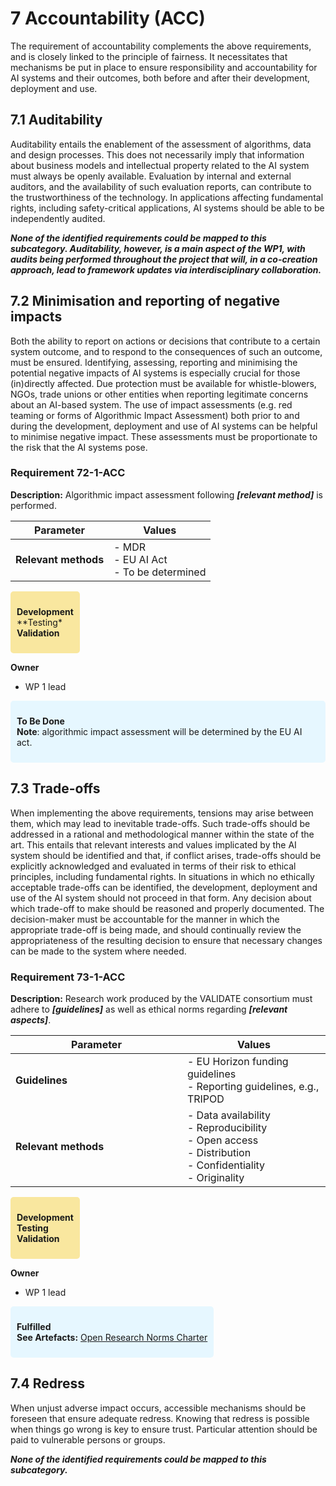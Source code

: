 # 7 Accountability (ACC)

The requirement of accountability complements the above requirements, and is closely linked to the principle of fairness. It necessitates that mechanisms be put in place to ensure responsibility and accountability for AI systems and their outcomes, both before and after their development, deployment and use.

## 7.1 Auditability

Auditability entails the enablement of the assessment of algorithms, data and design processes. This does not necessarily imply that information about business models and intellectual property related to the AI system must always be openly available. Evaluation by internal and external auditors, and the availability of such evaluation reports, can contribute to the trustworthiness of the technology. In applications affecting fundamental rights, including safety-critical applications, AI systems should be able to be independently audited.

***None of the identified requirements could be mapped to this subcategory. Auditability, however, is a main aspect of the WP1, with audits being performed throughout the project that will, in a co-creation approach, lead to framework updates via interdisciplinary collaboration.***

## 7.2 Minimisation and reporting of negative impacts

Both the ability to report on actions or decisions that contribute to a certain system outcome, and to respond to the consequences of such an outcome, must be ensured. Identifying, assessing, reporting and minimising the potential negative impacts of AI systems is especially crucial for those (in)directly affected. Due protection must be available for whistle-blowers, NGOs, trade unions or other entities when reporting legitimate concerns about an AI-based system. The use of impact assessments (e.g. red teaming or forms of Algorithmic Impact Assessment) both prior to and during the development, deployment and use of AI systems can be helpful to minimise negative impact. These assessments must be proportionate to the risk that the AI systems pose.

### Requirement 72-1-ACC {#72-1-acc}

**Description:** Algorithmic impact assessment following ***\[relevant method\]*** is performed.

| **Parameter**        | **Values**                                  |
|----------------------|---------------------------------------------|
| **Relevant methods** | \- MDR<br>- EU AI Act<br>- To be determined |

<div style="background-color:#f9e79f; padding:10px; border-radius:5px; display:inline-block;">
**Development**
<br>**Testing*
<br>**Validation**
</div>

**Owner**

-   WP 1 lead

::: {style="background-color:#e6f7ff; padding:10px; border-radius:5px; display:inline-block;"}
**To Be Done**
<br>**Note**: algorithmic impact assessment will be determined by the EU AI act.
:::

## 7.3 Trade-offs

When implementing the above requirements, tensions may arise between them, which may lead to inevitable trade-offs. Such trade-offs should be addressed in a rational and methodological manner within the state of the art. This entails that relevant interests and values implicated by the AI system should be identified and that, if conflict arises, trade-offs should be explicitly acknowledged and evaluated in terms of their risk to ethical principles, including fundamental rights. In situations in which no ethically acceptable trade-offs can be identified, the development, deployment and use of the AI system should not proceed in that form. Any decision about which trade-off to make should be reasoned and properly documented. The decision-maker must be accountable for the manner in which the appropriate trade-off is being made, and should continually review the appropriateness of the resulting decision to ensure that necessary changes can be made to the system where needed.

### Requirement 73-1-ACC {#73-1-acc}

**Description:** Research work produced by the VALIDATE consortium must adhere to ***\[guidelines\]*** as well as ethical norms regarding ***\[relevant aspects\]***.

| **Parameter**        | **Values**                                                                                                         |
|---------------------------------------|---------------------------------|
| **Guidelines**       | \- EU Horizon funding guidelines<br>- Reporting guidelines, e.g., TRIPOD<br>                                       |
| **Relevant methods** | \- Data availability<br>- Reproducibility<br>- Open access<br>- Distribution<br>- Confidentiality<br>- Originality |

<div style="background-color:#f9e79f; padding:10px; border-radius:5px; display:inline-block;">
**Development**
<br>**Testing**
<br>**Validation**
</div>

**Owner**

-   WP 1 lead

::: {style="background-color:#e6f7ff; padding:10px; border-radius:5px; display:inline-block;"}
**Fulfilled**
<br>**See Artefacts:**
<a href=“https://charitede.sharepoint.com/:w:/r/sites/Teammad.AI-Projects_VALIDATE_general/Shared%20Documents/Projects_VALIDATE_general/Open%20Research%20Norms.docx?d=wfd86b969ca634cd4bc842e56f8bec3b3&csf=1&web=1&e=bEHsKf”> Open Research Norms Charter</a>
:::

## 7.4 Redress

When unjust adverse impact occurs, accessible mechanisms should be foreseen that ensure adequate redress. Knowing that redress is possible when things go wrong is key to ensure trust. Particular attention should be paid to vulnerable persons or groups.

***None of the identified requirements could be mapped to this subcategory.***
